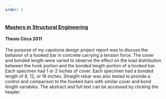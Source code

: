 ```yaml
---
order: 3
---
```


### [Masters in Structural Engineering](/masters-in-structural-engineering-thesis/)
#### Thesis Circa 2011

The purpose of my capstone design project report was to discuss the
behavior of a hooked bar in concrete carrying a tension force. The cover
and bonded length were varied to observe the effect on the load
distribution between the hook portion and the bonded length portion of a
hooked bar. Each specimen had 1 or 2 inches of cover. Each specimen had
a bonded length of 8, 12, or 16 inches. Straight rebar was also tested
to provide a control and comparison to the hooked bars with similar
cover and bond length variables. The abstract and full text can be
accessed by clicking the header.